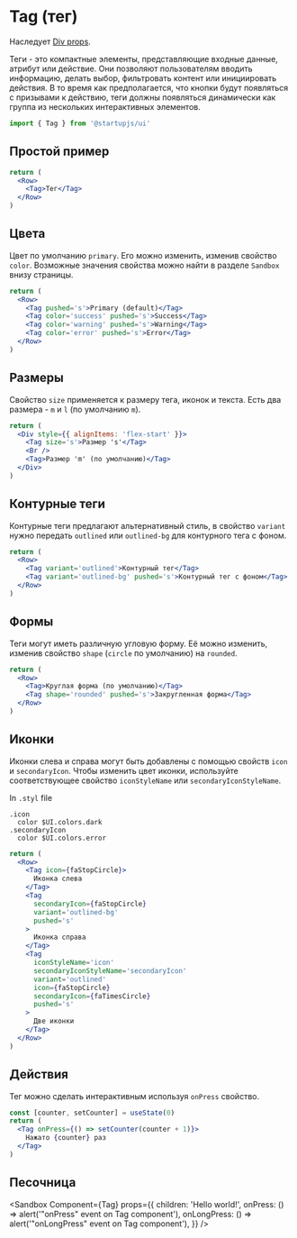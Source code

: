 
# Tag (тег)

Наследует [Div props](/docs/components/Div).

Теги - это компактные элементы, представляющие входные данные, атрибут или действие. Они позволяют пользователям вводить информацию, делать выбор, фильтровать контент или инициировать действия. В то время как предполагается, что кнопки будут появляться с призывами к действию, теги должны появляться динамически как группа из нескольких интерактивных элементов.

```jsx
import { Tag } from '@startupjs/ui'
```

## Простой пример

```jsx example
return (
  <Row>
    <Tag>Тег</Tag>
  </Row>
)
```

## Цвета

Цвет по умолчанию `primary`. Его можно изменить, изменив свойство `color`. Возможные значения свойства можно найти в разделе `Sandbox` внизу страницы.

```jsx example
return (
  <Row>
    <Tag pushed='s'>Primary (default)</Tag>
    <Tag color='success' pushed='s'>Success</Tag>
    <Tag color='warning' pushed='s'>Warning</Tag>
    <Tag color='error' pushed='s'>Error</Tag>
  </Row>
)
```

## Размеры

Свойство `size` применяется к размеру тега, иконок и текста. Есть два размера - `m` и `l` (по умолчанию `m`).

```jsx example
return (
  <Div style={{ alignItems: 'flex-start' }}>
    <Tag size='s'>Размер 's'</Tag>
    <Br />
    <Tag>Размер 'm' (по умолчанию)</Tag>
  </Div>
)
```

## Контурные теги

Контурные теги предлагают альтернативный стиль, в свойство `variant` нужно передать `outlined` или `outlined-bg` для контурного тега с фоном.

```jsx example
return (
  <Row>
    <Tag variant='outlined'>Контурный тег</Tag>
    <Tag variant='outlined-bg' pushed='s'>Контурный тег с фоном</Tag>
  </Row>
)
```

## Формы

Теги могут иметь различную угловую форму. Её можно изменить, изменив свойство `shape` (`circle` по умолчанию) на `rounded`.

```jsx example
return (
  <Row>
    <Tag>Круглая форма (по умолчанию)</Tag>
    <Tag shape='rounded' pushed='s'>Закругленная форма</Tag>
  </Row>
)
```

## Иконки

Иконки слева и справа могут быть добавлены с помощью свойств `icon` и `secondaryIcon`. Чтобы изменить цвет иконки, используйте соответствующее свойство `iconStyleName` или  `secondaryIconStyleName`.

In `.styl` file
```stylus
.icon
  color $UI.colors.dark
.secondaryIcon
  color $UI.colors.error
```

```jsx example
return (
  <Row>
    <Tag icon={faStopCircle}>
      Иконка слева
    </Tag>
    <Tag
      secondaryIcon={faStopCircle}
      variant='outlined-bg'
      pushed='s'
    >
      Иконка справа
    </Tag>
    <Tag
      iconStyleName='icon'
      secondaryIconStyleName='secondaryIcon'
      variant='outlined'
      icon={faStopCircle}
      secondaryIcon={faTimesCircle}
      pushed='s'
    >
      Две иконки
    </Tag>
  </Row>
)
```

## Действия
Тег можно сделать интерактивным используя `onPress` свойство.

```jsx example
const [counter, setCounter] = useState(0)
return (
  <Tag onPress={() => setCounter(counter + 1)}>
    Нажато {counter} раз
  </Tag>
)
```

## Песочница

<Sandbox
  Component={Tag}
  props={{
    children: 'Hello world!',
    onPress: () => alert('"onPress" event on Tag component'),
    onLongPress: () => alert('"onLongPress" event on Tag component'),
  }}
/>
